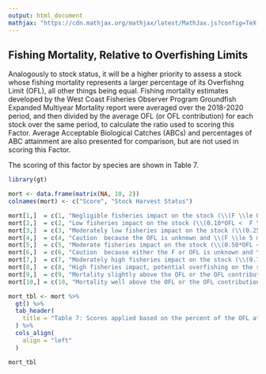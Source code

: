 ```yaml
---
output: html_document
mathjax: "https://cdn.mathjax.org/mathjax/latest/MathJax.js?config=TeX-MML-AM_CHTML"
---
```


## Fishing Mortality, Relative to Overfishing Limits

Analogously to stock status, it will be a higher priority to assess a stock whose fishing mortality represents a larger percentage of its Overfishng Limit (OFL), all other things being equal. Fishing mortality estimates developed by the West Coast Fisheries Observer Program Groundfish Expanded Multiyear Mortality report were averaged over the 2018-2020 period, and then divided by the average OFL (or OFL contribution) for each stock over the same period, to calculate the ratio used to scoring this Factor. Average Acceptable Biological Catches (ABCs) and percentages of ABC attainment are also presented for comparison, but are not used in scoring this Factor.

The scoring of this factor by species are shown in Table 7.

```r
library(gt)

mort <- data.frame(matrix(NA, 10, 2))
colnames(mort) <- c("Score", "Stock Harvest Status")

mort[1,]  = c(1, "Negligible fisheries impact on the stock (\\(F \\le 0.10*OFL\\))." )
mort[2,]  = c(2, "Low fisheries impact on the stock (\\(0.10*OFL <  F \\le 0.25*OFL\\)).")
mort[3,]  = c(3, "Moderately low fisheries impact on the stock (\\(0.25*OFL <  F \\le 0.50*OFL\\)).")
mort[4,]  = c(4, "Caution  because the OFL is unknown and \\(F \\le 5 mt.\\)")
mort[5,]  = c(5, "Moderate fisheries impact on the stock (\\(0.50*OFL <  F \\le 0.75*OFL\\)).")
mort[6,]  = c(6, "Caution  because either the F or OFL is unknown and \\(F > 5 mt.\\)")
mort[7,]  = c(7, "Moderately high fisheries impact on the stock (\\(0.75*OFL <  F \\le 0.90*OFL\\)).")
mort[8,]  = c(8, "High fisheries impact, potential overfishing on the stock (\\(0.90*OFL <  F \\le OFL\\)).")
mort[9,]  = c(9, "Mortality slightly above the OFL or the OFL contribution for the stock (\\(OFL <  F \\le 1.1*OFL\\)).")
mort[10,] = c(10, "Mortality well above the OFL or the OFL contribution for the stock (\\(1.1*OFL <  F \\)).")

mort_tbl <- mort %>%
  gt() %>%
  tab_header(
    title = "Table 7: Scores applied based on the percent of the OFL attainment."
  ) %>%
  cols_align(
    align = "left"
  )

mort_tbl

```